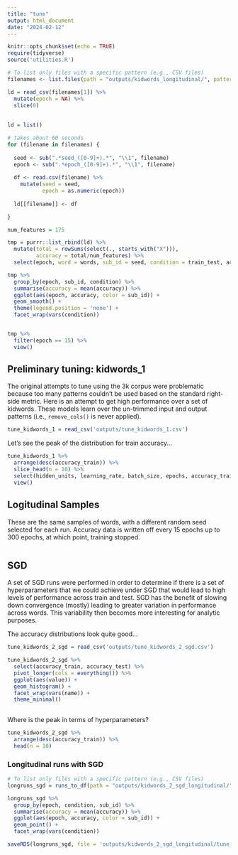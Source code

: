 ```yaml
---
title: "tune"
output: html_document
date: "2024-02-12"
---
```


```r
knitr::opts_chunk$set(echo = TRUE)
require(tidyverse)
source('utilities.R')
```

```r
# To list only files with a specific pattern (e.g., CSV files)
filenames <- list.files(path = "outputs/kidwords_longitudinal/", pattern = "\\.csv$", full.names = TRUE)

ld = read_csv(filenames[1]) %>% 
  mutate(epoch = NA) %>% 
  slice(0)
  
  
ld = list()

# takes about 60 seconds
for (filename in filenames) {
  
  seed <- sub(".*seed_([0-9]+).*", "\\1", filename)
  epoch <- sub(".*epoch_([0-9]+).*", "\\1", filename)
  
  df <- read.csv(filename) %>% 
    mutate(seed = seed,
           epoch = as.numeric(epoch))
  
  ld[[filename]] <- df

}

num_features = 175

tmp = purrr::list_rbind(ld) %>% 
  mutate(total = rowSums(select(., starts_with("X"))),
         accuracy = total/num_features) %>% 
  select(epoch, word = words, sub_id = seed, condition = train_test, accuracy)

tmp %>% 
  group_by(epoch, sub_id, condition) %>% 
  summarise(accuracy = mean(accuracy)) %>% 
  ggplot(aes(epoch, accuracy, color = sub_id)) +
  geom_smooth() +
  theme(legend.position = 'none') +
  facet_wrap(vars(condition))


tmp %>% 
  filter(epoch == 15) %>% 
  view()


```


## Preliminary tuning: kidwords_1
The original attempts to tune using the 3k corpus were problematic because too many patterns couldn't be used based on the standard right-side metric. Here is an attempt to get high performance over a set of kidwords. These models learn over the un-trimmed input and output patterns (i.e., `remove_cols()` is never applied).

```r
tune_kidwords_1 = read_csv('outputs/tune_kidwords_1.csv')
```

Let's see the peak of the distribution for train accuracy...

```r
tune_kidwords_1 %>% 
  arrange(desc(accuracy_train)) %>% 
  slice_head(n = 10) %>% 
  select(hidden_units, learning_rate, batch_size, epochs, accuracy_train, accuracy_test, time) %>% 
  view()

```

## Logitudinal Samples
These are the same samples of words, with a different random seed selected for each run. Accuracy data is written off every 15 epochs up to 300 epochs, at which point, training stopped.

```r



```

## SGD
A set of SGD runs were performed in order to determine if there is a set of hyperparameters that we could achieve under SGD that would lead to high levels of performance across train and test. SGD has the benefit of slowing down convergence (mostly) leading to greater variation in performance across words. This variability then becomes more interesting for analytic purposes.

The accuracy distributions look quite good...

```r
tune_kidwords_2_sgd = read_csv('outputs/tune_kidwords_2_sgd.csv')

tune_kidwords_2_sgd %>% 
  select(accuracy_train, accuracy_test) %>% 
  pivot_longer(cols = everything()) %>% 
  ggplot(aes(value)) +
  geom_histogram() +
  facet_wrap(vars(name)) +
  theme_minimal()
  
```

Where is the peak in terms of hyperparameters?

```r
tune_kidwords_2_sgd %>% 
  arrange(desc(accuracy_train)) %>% 
  head(n = 10)
```


### Longitudinal runs with SGD

```r

# To list only files with a specific pattern (e.g., CSV files)
longruns_sgd = runs_to_df(path = "outputs/kidwords_2_sgd_longitudinal/")

longruns_sgd %>% 
  group_by(epoch, condition, sub_id) %>% 
  summarise(accuracy = mean(accuracy)) %>% 
  ggplot(aes(epoch, accuracy, color = sub_id)) +
  geom_point() +
  facet_wrap(vars(condition))

saveRDS(longruns_sgd, file = 'outputs/kidwords_2_sgd_longitudinal/tune_kidwords_2_sgd_longitudinal.rds')

```